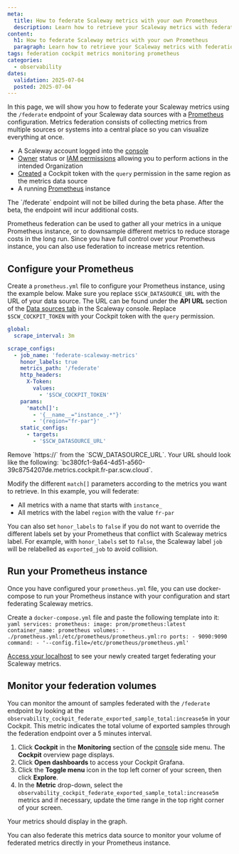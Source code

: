 ```yaml
---
meta:
  title: How to federate Scaleway metrics with your own Prometheus
  description: Learn how to retrieve your Scaleway metrics with federation and reuse them within your own Prometheus with this step-by-step guide.
content:
  h1: How to federate Scaleway metrics with your own Prometheus
  paragraph: Learn how to retrieve your Scaleway metrics with federation and reuse them within your own Prometheus with this step-by-step guide.
tags: federation cockpit metrics monitoring prometheus
categories:
  - observability
dates:
  validation: 2025-07-04
  posted: 2025-07-04
---
```



In this page, we will show you how to federate your Scaleway metrics using the `/federate` endpoint of your Scaleway data sources with a [Prometheus](https://prometheus.io) configuration. Metrics federation consists of collecting metrics from multiple sources or systems into a central place so you can visualize everything at once.

<Requirements />

 - A Scaleway account logged into the [console](https://console.scaleway.com)
 - [Owner](/iam/concepts/#owner) status or [IAM permissions](/iam/concepts/#permission) allowing you to perform actions in the intended Organization
 - [Created](/cockpit/how-to/create-token/) a Cockpit token with the `query` permission in the same region as the metrics data source
 - A running [Prometheus](https://prometheus.io) instance

<Message type="note">
  The `/federate` endpoint will not be billed during the beta phase. After the beta, the endpoint will incur additional costs.
</Message>

Prometheus federation can be used to gather all your metrics in a unique Prometheus instance, or to downsample different metrics to reduce storage costs in the long run.
Since you have full control over your Prometheus instance, you can also use federation to increase metrics retention.

## Configure your Prometheus

Create a `prometheus.yml` file to configure your Prometheus instance, using the example below.
Make sure you replace `$SCW_DATASOURCE_URL` with the URL of your data source. The URL can be found under the **API URL** section of the [Data sources tab](https://console.scaleway.com/cockpit/dataSource) in the Scaleway console. Replace `$SCW_COCKPIT_TOKEN` with your Cockpit token with the `query` permission.

```yaml
global:
  scrape_interval: 3m

scrape_configs:
  - job_name: 'federate-scaleway-metrics'
    honor_labels: true
    metrics_path: '/federate'
    http_headers:
      X-Token:
        values:
          - '$SCW_COCKPIT_TOKEN'
    params:
      'match[]':
        - '{__name__="instance_.*"}'
        - '{region="fr-par"}'
    static_configs:
      - targets:
        - '$SCW_DATASOURCE_URL'
```

<Message type="important">
  Remove `https://` from the `SCW_DATASOURCE_URL`. Your URL should look like the following: `bc380fc1-9a64-4d51-a560-39c8754207de.metrics.cockpit.fr-par.scw.cloud`.
</Message>

Modify the different `match[]` parameters according to the metrics you want to retrieve. In this example, you will federate:
  - All metrics with a name that starts with `instance_`
  - All metrics with the label `region` with the value `fr-par`

You can also set `honor_labels` to `false` if you do not want to override the different labels set by your Prometheus that conflict with Scaleway metrics label.
For example, with `honor_labels` set to `false`, the Scaleway label `job` will be relabelled as `exported_job` to avoid collision.

## Run your Prometheus instance

Once you have configured your `prometheus.yml` file, you can use docker-compose to run your Prometheus instance with your configuration and start federating Scaleway metrics.

Create a `docker-compose.yml` file and paste the following template into it:
    ```yaml
    services:
      prometheus:
        image: prom/prometheus:latest
        container_name: prometheus
        volumes:
          - ./prometheus.yml:/etc/prometheus/prometheus.yml:ro
        ports:
          - 9090:9090
        command:
          - '--config.file=/etc/prometheus/prometheus.yml'
    ```

[Access your localhost](http://localhost:9090/targets) to see your newly created target federating your Scaleway metrics.

## Monitor your federation volumes

You can monitor the amount of samples federated with the `/federate` endpoint by looking at the `observability_cockpit_federate_exported_sample_total:increase5m` in your Cockpit.
This metric indicates the total volume of exported samples through the federation endpoint over a 5 minutes interval.

1. Click **Cockpit** in the **Monitoring** section of the [console](https://console.scaleway.com/) side menu. The **Cockpit** overview page displays.
2. Click **Open dashboards** to access your Cockpit Grafana.
3. Click the **Toggle menu** icon in the top left corner of your screen, then click **Explore**.
4. In the **Metric** drop-down, select the `observability_cockpit_federate_exported_sample_total:increase5m` metrics and if necessary, update the time range in the top right corner of your screen.

Your metrics should display in the graph.

<Message type="note">
  You can also federate this metrics data source to monitor your volume of federated metrics directly in your Prometheus instance.
</Message>
